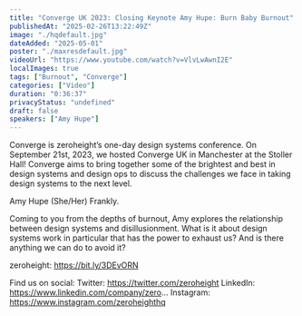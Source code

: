 ```yaml
---
title: "Converge UK 2023: Closing Keynote Amy Hupe: Burn Baby Burnout"
publishedAt: "2025-02-26T13:22:49Z"
image: "./hqdefault.jpg"
dateAdded: "2025-05-01"
poster: "./maxresdefault.jpg"
videoUrl: "https://www.youtube.com/watch?v=VlvLwAwnI2E"
localImages: true
tags: ["Burnout", "Converge"]
categories: ["Video"]
duration: "0:36:37"
privacyStatus: "undefined"
draft: false
speakers: ["Amy Hupe"]
---
```


Converge is zeroheight’s one-day design systems conference. On September 21st, 2023, we hosted Converge UK in Manchester at the Stoller Hall! Converge aims to bring together some of the brightest and best in design systems and design ops to discuss the challenges we face in taking design systems to the next level.

Amy Hupe (She/Her) Frankly.

Coming to you from the depths of burnout, Amy explores the relationship between design systems and disillusionment. What is it about design systems work in particular that has the power to exhaust us? And is there anything we can do to avoid it?

zeroheight: https://bit.ly/3DEvORN

Find us on social:
Twitter: https://twitter.com/zeroheight
LinkedIn: https://www.linkedin.com/company/zero...
Instagram: https://www.instagram.com/zeroheighthq
